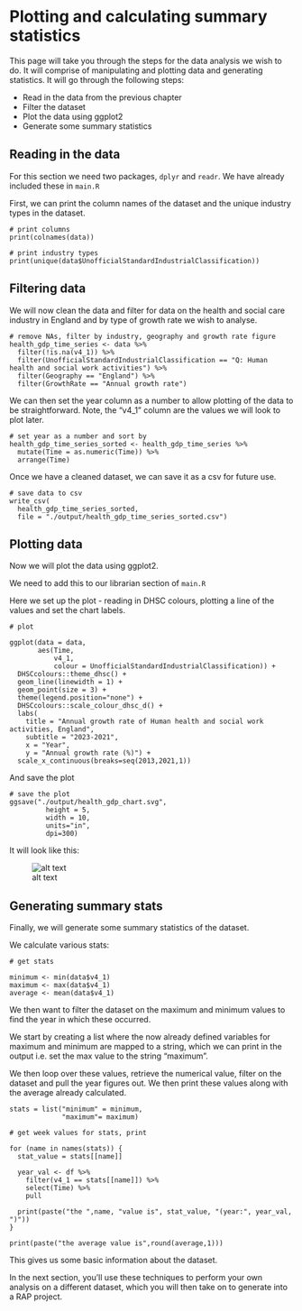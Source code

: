 # Plotting and calculating summary statistics

This page will take you through the steps for the data analysis we wish to do. It will comprise of manipulating and plotting data and generating statistics. It will go through the following steps:

- Read in the data from the previous chapter
- Filter the dataset
- Plot the data using ggplot2
- Generate some summary statistics

## Reading in the data

For this section we need two packages, `dplyr` and `readr`. We have already included these in `main.R`

First, we can print the column names of the dataset and the unique industry types in the dataset. 

```
# print columns
print(colnames(data))

# print industry types
print(unique(data$UnofficialStandardIndustrialClassification))
```

## Filtering data

We will now clean the data and filter for data on the health and social care industry in England and by type of growth rate we wish to analyse. 

```
# remove NAs, filter by industry, geography and growth rate figure
health_gdp_time_series <- data %>%
  filter(!is.na(v4_1)) %>%
  filter(UnofficialStandardIndustrialClassification == "Q: Human health and social work activities") %>%
  filter(Geography == "England") %>%
  filter(GrowthRate == "Annual growth rate")
```
We can then set the year column as a number to allow plotting of the data to be straightforward. Note, the "v4_1" column are the values we will look to plot later. 

```
# set year as a number and sort by
health_gdp_time_series_sorted <- health_gdp_time_series %>%
  mutate(Time = as.numeric(Time)) %>%
  arrange(Time)
```

Once we have a cleaned dataset, we can save it as a csv for future use. 

```
# save data to csv
write_csv(
  health_gdp_time_series_sorted,
  file = "./output/health_gdp_time_series_sorted.csv")
```

## Plotting data

Now we will plot the data using ggplot2. 

We need to add this to our librarian section of `main.R`

Here we set up the plot - reading in DHSC colours, plotting a line of the values and set the chart labels. 

```
# plot

ggplot(data = data,
       aes(Time,
           v4_1,
           colour = UnofficialStandardIndustrialClassification)) +
  DHSCcolours::theme_dhsc() +
  geom_line(linewidth = 1) +
  geom_point(size = 3) +
  theme(legend.position="none") +
  DHSCcolours::scale_colour_dhsc_d() +
  labs(
    title = "Annual growth rate of Human health and social work activities, England",
    subtitle = "2023-2021",
    x = "Year",
    y = "Annual growth rate (%)") +
  scale_x_continuous(breaks=seq(2013,2021,1))
```
And save the plot

```
# save the plot
ggsave("./output/health_gdp_chart.svg",
         height = 5,
         width = 10,
         units="in",
         dpi=300)
```

It will look like this:

![alt text](health_gdp_chart.svg)


## Generating summary stats

Finally, we will generate some summary statistics of the dataset.

We calculate various stats:

```
# get stats

minimum <- min(data$v4_1)
maximum <- max(data$v4_1)
average <- mean(data$v4_1)
```

We then want to filter the dataset on the maximum and minimum values to find the year in which these occurred. 

We start by creating a list where the now already defined variables for maximum and minimum are mapped to a string, which we can print in the output i.e. set the max value to the string "maximum". 

We then loop over these values, retrieve the numerical value, filter on the dataset and pull the year figures out. We then print these values along with the average already calculated. 

```
stats = list("minimum" = minimum,
             "maximum"= maximum)

# get week values for stats, print

for (name in names(stats)) {
  stat_value = stats[[name]]

  year_val <- df %>%
    filter(v4_1 == stats[[name]]) %>%
    select(Time) %>%
    pull

  print(paste("the ",name, "value is", stat_value, "(year:", year_val, ")"))
}

print(paste("the average value is",round(average,1)))
```
This gives us some basic information about the dataset.

In the next section, you'll use these techniques to perform your own analysis on a different dataset, which you will then take on to generate into a RAP project.




